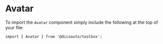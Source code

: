 
<Meta
  title="Toolbox/Avatar"
  component={Avatar}
/>

# Avatar

To import the `Avatar` component simply include the following at the top of your file:

```
import { Avatar } from '@dicoauto/toolbox';
```

<Canvas>
  <Story name="Default">
    <div className="flex space-x-2">
      <Avatar
        link="https://i.pravatar.cc/150?u=08188"
        alt="Mike"
      />
      <Avatar
        link="https://i.pravatar.cc/150?u=47110"
        alt="Nora"
      />
      <Avatar
        link="https://i.pravatar.cc/150?u=08122"
        alt="Bamia"
      />
    </div>
  </Story>
</Canvas>

<Canvas>
  <Story name="Different border colors">
    <div className="flex space-x-2">
      <Avatar
        link="https://i.pravatar.cc/150?u=08188"
        alt="Mike"
        border="border-toolbox-feedback-red"
      />
      <Avatar
        link="https://i.pravatar.cc/150?u=47110"
        alt="Nora"
        border="border-toolbox-feedback-orange"
      />
      <Avatar
        link="https://i.pravatar.cc/150?u=08122"
        alt="Bamia"
        border="border-toolbox-feedback-green"
      />
    </div>
  </Story>
</Canvas>

<Canvas>
  <Story name="Different sizes">
    <div className="flex space-x-2">
      <Avatar
        link="https://i.pravatar.cc/150?u=08188"
        alt="Mike"
        size="s"
      />
      <Avatar
        link="https://i.pravatar.cc/150?u=47110"
        alt="Nora"
        size="m"
      />
      <Avatar
        link="https://i.pravatar.cc/150?u=08122"
        alt="Bamia"
        size="lg"
      />
      <Avatar
        link="https://i.pravatar.cc/150?u=044589"
        alt="Emma"
        size="xl"
      />
    </div>
  </Story>
</Canvas>

<Canvas>
  <Story name="With badge">
    <div className="flex space-x-2">
      <Avatar
        link="https://i.pravatar.cc/150?u=08188"
        alt="Mike"
        state="bg-toolbox-feedback-green"
      />
      <Avatar
        link="https://i.pravatar.cc/150?u=47110"
        alt="Nora"
        state="bg-toolbox-feedback-orange"
      />
      <Avatar
        link="https://i.pravatar.cc/150?u=08122"
        alt="Bamia"
        state="bg-toolbox-feedback-red"
      />
    </div>
  </Story>
</Canvas>

<Canvas>
  <Story name="With state">
    <div className="flex space-x-2">
      <Avatar
        link="https://i.pravatar.cc/150?u=08188"
        alt="Mike"
        state="bg-toolbox-feedback-green"
      />
      <Avatar
        link="https://i.pravatar.cc/150?u=47110"
        alt="Nora"
        state="bg-toolbox-feedback-orange"
      />
      <Avatar
        link="https://i.pravatar.cc/150?u=08122"
        alt="Bamia"
        state="bg-toolbox-feedback-red"
      />
    </div>
  </Story>
</Canvas>

<Canvas>
  <Story name="With badges">
    <div className="flex space-x-2">
      <Avatar
        link="https://i.pravatar.cc/150?u=08188"
        alt="Mike"
        badge={1}
      />
      <Avatar
        link="https://i.pravatar.cc/150?u=47110"
        alt="Nora"
        badge={25}
      />
      <Avatar
        link="https://i.pravatar.cc/150?u=08122"
        alt="Bamia"
        badge={999}
      />
    </div>
  </Story>
</Canvas>
